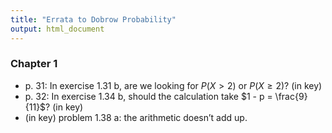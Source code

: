 ```yaml
---
title: "Errata to Dobrow Probability"
output: html_document
---
```



### Chapter 1

- p. 31: In exercise 1.31 b, are we looking for $P(X > 2)$ or $P(X \ge 2)$? (in key)
- p. 32: In exercise 1.34 b, should the calculation take $1 - p = \frac{9}{11}$? (in key)
- (in key) problem 1.38 a: the arithmetic doesn't add up.

